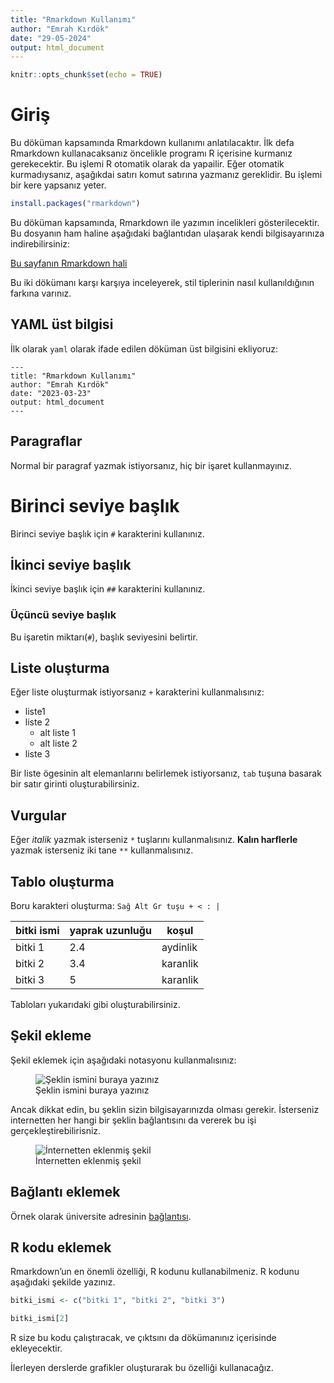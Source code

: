 ```yaml
---
title: "Rmarkdown Kullanımı"
author: "Emrah Kırdök"
date: "29-05-2024"
output: html_document
---
```


```r
knitr::opts_chunk$set(echo = TRUE)
```

# Giriş

Bu döküman kapsamında Rmarkdown kullanımı anlatılacaktır. İlk defa Rmarkdown kullanacaksanız öncelikle programı R içerisine kurmanız gerekecektir. Bu işlemi R otomatik olarak da yapailir. Eğer otomatik kurmadıysanız, aşağıkdai satırı komut satırına yazmanız gereklidir. Bu işlemi bir kere yapsanız yeter.

```r
install.packages("rmarkdown")
```

Bu döküman kapsamında, Rmarkdown ile yazımın incelikleri gösterilecektir. Bu dosyanın ham haline aşağıdaki bağlantıdan ulaşarak kendi bilgisayarınıza indirebilirsiniz:

[Bu sayfanın Rmarkdown hali](https://raw.githubusercontent.com/emrahkirdok/ybva/main/02-veri-analizi/09-rmarkdown.Rmd)

Bu iki dökümanı karşı karşıya inceleyerek, stil tiplerinin nasıl kullanıldığının farkına varınız.

## YAML üst bilgisi

İlk olarak `yaml` olarak ifade edilen döküman üst bilgisini ekliyoruz:

```
---
title: "Rmarkdown Kullanımı"
author: "Emrah Kırdök"
date: "2023-03-23"
output: html_document
---
```

## Paragraflar

Normal bir paragraf yazmak istiyorsanız, hiç bir işaret kullanmayınız.

# Birinci seviye başlık

Birinci seviye başlık için `#` karakterini kullanınız.

## İkinci seviye başlık

İkinci seviye başlık için `##` karakterini kullanınız.

### Üçüncü seviye başlık

Bu işaretin miktarı(`#`), başlık seviyesini belirtir.

## Liste oluşturma

Eğer liste oluşturmak istiyorsanız `+` karakterini kullanmalısınız:

+ liste1
+ liste 2
  + alt liste 1
  + alt liste 2
+ liste 3

Bir liste ögesinin alt elemanlarını belirlemek istiyorsanız, `tab` tuşuna basarak bir satır girinti oluşturabilirsiniz. 

## Vurgular

Eğer *italik* yazmak isterseniz `*` tuşlarını kullanmalısınız. **Kalın harflerle** yazmak isterseniz iki tane `**` kullanmalısınız.

## Tablo oluşturma

Boru karakteri oluşturma: `Sağ Alt Gr tuşu + < : | `

|   bitki ismi | yaprak uzunluğu | koşul    |
|--------------|-----------------|----------|
|    bitki 1   |        2.4      | aydinlik |
|    bitki 2   |        3.4      | karanlik |
|    bitki 3   |        5        | karanlik |

Tabloları yukarıdaki gibi oluşturabilirsiniz.

## Şekil ekleme

Şekil eklemek için aşağıdaki notasyonu kullanmalısınız:

![Şeklin ismini buraya yazınız](images/4panes.png)

Ancak dikkat edin, bu şeklin sizin bilgisayarınızda olması gerekir. İsterseniz internetten her hangi bir şeklin bağlantısını da vererek bu işi gerçekleştirebilirisniz.

![İnternetten eklenmiş şekil](https://www.publicdomainpictures.net/pictures/290000/nahled/clouds-1553569446EXG.jpg)

## Bağlantı eklemek

Örnek olarak üniversite adresinin [bağlantısı](https://www.mersin.edu.tr/).

## R kodu eklemek

Rmarkdown'un en önemli özelliği, R kodunu kullanabilmeniz. R kodunu aşağıdaki şekilde yazınız.

```r
bitki_ismi <- c("bitki 1", "bitki 2", "bitki 3")

bitki_ismi[2]
```

R size bu kodu çalıştıracak, ve çıktsını da dökümanınız içerisinde ekleyecektir.

İlerleyen derslerde grafikler oluşturarak bu özelliği kullanacağız.